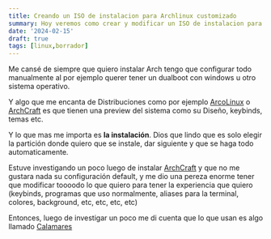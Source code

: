 ```yaml
---
title: Creando un ISO de instalacion para Archlinux customizado
summary: Hoy veremos como crear y modificar un ISO de instalacion para Archlinux para tener la mejor experiencia de instalacion tal y como la queremos.
date: '2024-02-15'
draft: true 
tags: [linux,borrador]
---
```


Me cansé de siempre que quiero instalar Arch tengo que configurar todo manualmente al por ejemplo querer tener un dualboot con windows u otro sistema operativo.

Y algo que me encanta de Distribuciones como por ejemplo [ArcoLinux](https://www.arcolinux.com/) o [ArchCraft](https://archcraft.io) es que tienen una preview del sistema como su Diseño, keybinds, temas etc.

Y lo que mas me importa es **la instalación**.
Dios que lindo que es solo elegir la partición donde quiero que se instale, dar siguiente y que se haga todo automaticamente.

Estuve investigando un poco luego de instalar [ArchCraft](https://archcraft.io) y que no me gustara nada su configuración default, y me dio una pereza enorme tener que modificar toooodo lo que quiero para tener la experiencia que quiero (keybinds, programas que uso normalmente, aliases para la terminal, colores, background, etc, etc, etc, etc)

Entonces, luego de investigar un poco me di cuenta que lo que usan es algo llamado [Calamares](https://aur.archlinux.org/packages/archiso-calamares-config)
